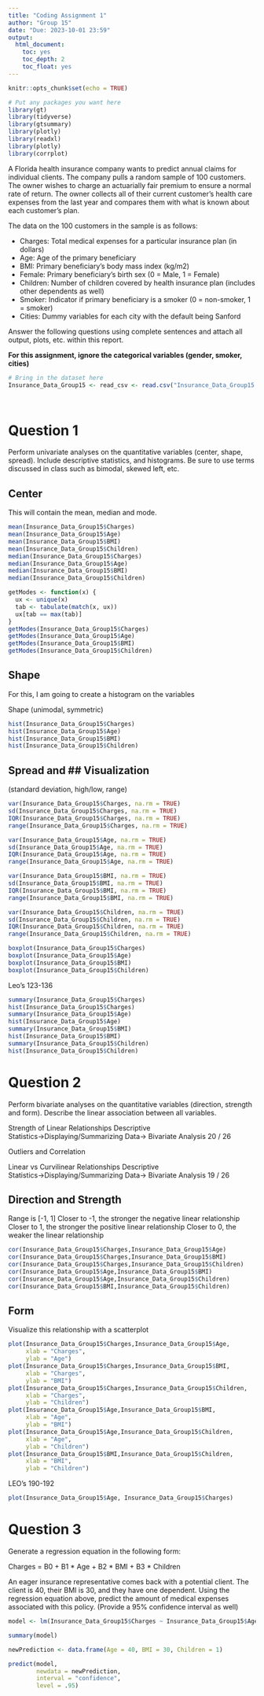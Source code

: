 ---
title: "Coding Assignment 1"
author: "Group 15"
date: "Due: 2023-10-01 23:59"
output:
  html_document:
    toc: yes
    toc_depth: 2
    toc_float: yes
---

```{r setup, include=FALSE}
knitr::opts_chunk$set(echo = TRUE)
```

```{r packages}
# Put any packages you want here
library(gt)
library(tidyverse)
library(gtsummary)
library(plotly)
library(readxl)
library(plotly)
library(corrplot)
```


A Florida health insurance company wants to predict annual claims for individual clients. The company pulls a random sample of 100 customers. The owner wishes to charge an actuarially fair premium to ensure a normal rate of return. The owner collects all of their current customer’s health care expenses from the last year and compares them with what is known about each customer’s plan. 

The data on the 100 customers in the sample is as follows:

-	Charges: Total medical expenses for a particular insurance plan (in dollars)
-	Age: Age of the primary beneficiary
-	BMI: Primary beneficiary’s body mass index (kg/m2)
-	Female: Primary beneficiary’s birth sex (0 = Male, 1 = Female)
-	Children: Number of children covered by health insurance plan (includes other dependents as well)
-	Smoker: Indicator if primary beneficiary is a smoker (0 = non-smoker, 1 = smoker)
-	Cities: Dummy variables for each city with the default being Sanford

Answer the following questions using complete sentences and attach all output, plots, etc. within this report.


**For this assignment, ignore the categorical variables (gender, smoker, cities)**

```{r dataset, include=FALSE}
# Bring in the dataset here
Insurance_Data_Group15 <- read_csv <- read.csv("Insurance_Data_Group15.csv")




```



# Question 1

Perform univariate analyses on the quantitative variables (center, shape, spread). Include descriptive statistics, and histograms. Be sure to use terms discussed in class such as bimodal, skewed left, etc.

## Center
This will contain the mean, median and mode.

```{r q1}
mean(Insurance_Data_Group15$Charges)
mean(Insurance_Data_Group15$Age)
mean(Insurance_Data_Group15$BMI)
mean(Insurance_Data_Group15$Children)
median(Insurance_Data_Group15$Charges)
median(Insurance_Data_Group15$Age)
median(Insurance_Data_Group15$BMI)
median(Insurance_Data_Group15$Children)

getModes <- function(x) {
  ux <- unique(x)
  tab <- tabulate(match(x, ux))
  ux[tab == max(tab)]
}
getModes(Insurance_Data_Group15$Charges)
getModes(Insurance_Data_Group15$Age)
getModes(Insurance_Data_Group15$BMI)
getModes(Insurance_Data_Group15$Children)
```
## Shape
For this, I am going to create a histogram on the variables
 
Shape (unimodal, symmetric)
```{r q1}
hist(Insurance_Data_Group15$Charges)
hist(Insurance_Data_Group15$Age)
hist(Insurance_Data_Group15$BMI)
hist(Insurance_Data_Group15$Children)

```
## Spread and ## Visualization
 (standard deviation, high/low, range)
```{r q1}
var(Insurance_Data_Group15$Charges, na.rm = TRUE)
sd(Insurance_Data_Group15$Charges, na.rm = TRUE)
IQR(Insurance_Data_Group15$Charges, na.rm = TRUE)
range(Insurance_Data_Group15$Charges, na.rm = TRUE)

var(Insurance_Data_Group15$Age, na.rm = TRUE)
sd(Insurance_Data_Group15$Age, na.rm = TRUE)
IQR(Insurance_Data_Group15$Age, na.rm = TRUE)
range(Insurance_Data_Group15$Age, na.rm = TRUE)

var(Insurance_Data_Group15$BMI, na.rm = TRUE)
sd(Insurance_Data_Group15$BMI, na.rm = TRUE)
IQR(Insurance_Data_Group15$BMI, na.rm = TRUE)
range(Insurance_Data_Group15$BMI, na.rm = TRUE)

var(Insurance_Data_Group15$Children, na.rm = TRUE)
sd(Insurance_Data_Group15$Children, na.rm = TRUE)
IQR(Insurance_Data_Group15$Children, na.rm = TRUE)
range(Insurance_Data_Group15$Children, na.rm = TRUE)

boxplot(Insurance_Data_Group15$Charges)
boxplot(Insurance_Data_Group15$Age)
boxplot(Insurance_Data_Group15$BMI)
boxplot(Insurance_Data_Group15$Children)
```
Leo's 123-136
```{r q1}


summary(Insurance_Data_Group15$Charges)
hist(Insurance_Data_Group15$Charges)
summary(Insurance_Data_Group15$Age)
hist(Insurance_Data_Group15$Age)
summary(Insurance_Data_Group15$BMI)
hist(Insurance_Data_Group15$BMI)
summary(Insurance_Data_Group15$Children)
hist(Insurance_Data_Group15$Children)


```
# Question 2

Perform bivariate analyses on the quantitative variables (direction, strength and form). Describe the linear association between all variables. 

Strength of Linear Relationships
Descriptive Statistics→Displaying/Summarizing Data→ Bivariate Analysis 20 / 26

Outliers and Correlation

Linear vs Curvilinear Relationships
Descriptive Statistics→Displaying/Summarizing Data→ Bivariate Analysis 19 / 26


## Direction and Strength 
Range is [-1, 1]
Closer to -1, the stronger the negative linear relationship
Closer to 1, the stronger the positive linear relationship
Closer to 0, the weaker the linear relationship

```{r  q2}
cor(Insurance_Data_Group15$Charges,Insurance_Data_Group15$Age)
cor(Insurance_Data_Group15$Charges,Insurance_Data_Group15$BMI)
cor(Insurance_Data_Group15$Charges,Insurance_Data_Group15$Children)
cor(Insurance_Data_Group15$Age,Insurance_Data_Group15$BMI)
cor(Insurance_Data_Group15$Age,Insurance_Data_Group15$Children)
cor(Insurance_Data_Group15$BMI,Insurance_Data_Group15$Children)

```
## Form
Visualize this relationship with a scatterplot


```{r  q2}
plot(Insurance_Data_Group15$Charges,Insurance_Data_Group15$Age,
     xlab = "Charges",
     ylab = "Age")
plot(Insurance_Data_Group15$Charges,Insurance_Data_Group15$BMI,
     xlab = "Charges",
     ylab = "BMI")
plot(Insurance_Data_Group15$Charges,Insurance_Data_Group15$Children,
     xlab = "Charges",
     ylab = "Children")
plot(Insurance_Data_Group15$Age,Insurance_Data_Group15$BMI,
     xlab = "Age",
     ylab = "BMI")
plot(Insurance_Data_Group15$Age,Insurance_Data_Group15$Children,
     xlab = "Age",
     ylab = "Children")
plot(Insurance_Data_Group15$BMI,Insurance_Data_Group15$Children,
     xlab = "BMI",
     ylab = "Children")

```
LEO's 190-192
```{r q2}
plot(Insurance_Data_Group15$Age, Insurance_Data_Group15$Charges)

```
# Question 3

Generate a regression equation in the following form:

Charges = B0 + B1 * Age + B2 * BMI + B3 * Children

An eager insurance representative comes back with a potential client. The client is 40, their BMI is 30, and they have one dependent. Using the regression equation above, predict the amount of medical expenses associated with this policy. (Provide a 95% confidence interval as well)

```{r q3}


model <- lm(Insurance_Data_Group15$Charges ~ Insurance_Data_Group15$Age + Insurance_Data_Group15$BMI + Insurance_Data_Group15$Children, data = Insurance_Data_Group15)

summary(model)


```


```{r q4}
newPrediction <- data.frame(Age = 40, BMI = 30, Children = 1)

predict(model,
        newdata = newPrediction,
        interval = "confidence",
        level = .95)
```